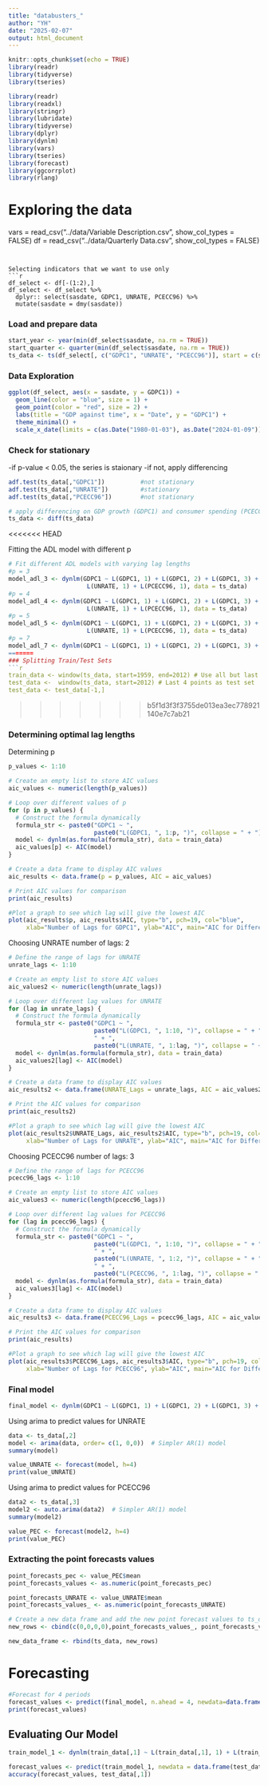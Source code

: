 ```yaml
---
title: "databusters_"
author: "YH"
date: "2025-02-07"
output: html_document
---
```


```r
knitr::opts_chunk$set(echo = TRUE)
library(readr)
library(tidyverse)
library(tseries)
```

```r
library(readr)
library(readxl)
library(stringr)
library(lubridate)
library(tidyverse)
library(dplyr)
library(dynlm)
library(vars)
library(tseries)
library(forecast)
library(ggcorrplot)
library(rlang)
```


# Exploring the data


vars = read_csv("../data/Variable Description.csv", show_col_types = FALSE)
df = read_csv("../data/Quarterly Data.csv", show_col_types = FALSE)
```


Selecting indicators that we want to use only
```r
df_select <- df[-(1:2),] 
df_select <- df_select %>% 
  dplyr:: select(sasdate, GDPC1, UNRATE, PCECC96) %>%
  mutate(sasdate = dmy(sasdate))

```


### Load and prepare data
```r
start_year <- year(min(df_select$sasdate, na.rm = TRUE)) 
start_quarter <- quarter(min(df_select$sasdate, na.rm = TRUE))
ts_data <- ts(df_select[, c("GDPC1", "UNRATE", "PCECC96")], start = c(start_year,start_quarter), frequency = 4)
```


### Data Exploration 
```r
ggplot(df_select, aes(x = sasdate, y = GDPC1)) +
  geom_line(color = "blue", size = 1) +
  geom_point(color = "red", size = 2) + 
  labs(title = "GDP against time", x = "Date", y = "GDPC1") +
  theme_minimal() + 
  scale_x_date(limits = c(as.Date("1980-01-03"), as.Date("2024-01-09"))) 

```




### Check for stationary 
-if p-value < 0.05, the series is staionary
-if not, apply differencing
```r
adf.test(ts_data[,"GDPC1"])          #not stationary
adf.test(ts_data[,"UNRATE"])         #stationary
adf.test(ts_data[,"PCECC96"])        #not stationary

# apply differencing on GDP growth (GDPC1) and consumer spending (PCECC96)
ts_data <- diff(ts_data)

```
<<<<<<< HEAD

Fitting the ADL model with different p 
```r
# Fit different ADL models with varying lag lengths
#p = 3
model_adl_3 <- dynlm(GDPC1 ~ L(GDPC1, 1) + L(GDPC1, 2) + L(GDPC1, 3) + 
                      L(UNRATE, 1) + L(PCECC96, 1), data = ts_data)
#p = 4
model_adl_4 <- dynlm(GDPC1 ~ L(GDPC1, 1) + L(GDPC1, 2) + L(GDPC1, 3) + L(GDPC1, 4) +
                      L(UNRATE, 1) + L(PCECC96, 1), data = ts_data)
#p = 5
model_adl_5 <- dynlm(GDPC1 ~ L(GDPC1, 1) + L(GDPC1, 2) + L(GDPC1, 3) + L(GDPC1, 4) + L(GDPC1, 5) +
                      L(UNRATE, 1) + L(PCECC96, 1), data = ts_data)
#p = 7
model_adl_7 <- dynlm(GDPC1 ~ L(GDPC1, 1) + L(GDPC1, 2) + L(GDPC1, 3) + L(GDPC1, 4) + L(GDPC1, 5) + L(GDPC1, 6) + L(GDPC1, 7) + L(UNRATE, 1) + L(PCECC96, 1), data = ts_data)
=======
### Splitting Train/Test Sets 
```r
train_data <- window(ts_data, start=1959, end=2012) # Use all but last 4 points for training
test_data <-  window(ts_data, start=2012) # Last 4 points as test set
test_data <- test_data[-1,]
```

>>>>>>> b5f1d3f3f3755de013ea3ec778921140e7c7ab21

### Determining optimal lag lengths
Determining p
```r
p_values <- 1:10

# Create an empty list to store AIC values
aic_values <- numeric(length(p_values))

# Loop over different values of p
for (p in p_values) {
  # Construct the formula dynamically
  formula_str <- paste0("GDPC1 ~ ", 
                        paste0("L(GDPC1, ", 1:p, ")", collapse = " + "))  
  model <- dynlm(as.formula(formula_str), data = train_data)
  aic_values[p] <- AIC(model)
}

# Create a data frame to display AIC values
aic_results <- data.frame(p = p_values, AIC = aic_values)

# Print AIC values for comparison
print(aic_results)

#Plot a graph to see which lag will give the lowest AIC
plot(aic_results$p, aic_results$AIC, type="b", pch=19, col="blue",
     xlab="Number of Lags for GDPC1", ylab="AIC", main="AIC for Different GDPC1 Lags")

```


Choosing UNRATE
number of lags: 2
```r
# Define the range of lags for UNRATE
unrate_lags <- 1:10  

# Create an empty list to store AIC values
aic_values2 <- numeric(length(unrate_lags))

# Loop over different lag values for UNRATE
for (lag in unrate_lags) {
  # Construct the formula dynamically
  formula_str <- paste0("GDPC1 ~ ", 
                        paste0("L(GDPC1, ", 1:10, ")", collapse = " + "),  # Fixed lags for GDPC1
                        " + ", 
                        paste0("L(UNRATE, ", 1:lag, ")", collapse = " + "))  # Varying lags for UNRATE
  model <- dynlm(as.formula(formula_str), data = train_data)
  aic_values2[lag] <- AIC(model)
}

# Create a data frame to display AIC values
aic_results2 <- data.frame(UNRATE_Lags = unrate_lags, AIC = aic_values2)

# Print the AIC values for comparison
print(aic_results2) 

#Plot a graph to see which lag will give the lowest AIC
plot(aic_results2$UNRATE_Lags, aic_results2$AIC, type="b", pch=19, col="blue",
     xlab="Number of Lags for UNRATE", ylab="AIC", main="AIC for Different UNRATE Lags")

```

Choosing PCECC96
number of lags: 3
```r
# Define the range of lags for PCECC96
pcecc96_lags <- 1:10  

# Create an empty list to store AIC values
aic_values3 <- numeric(length(pcecc96_lags))

# Loop over different lag values for PCECC96
for (lag in pcecc96_lags) {
  # Construct the formula dynamically
  formula_str <- paste0("GDPC1 ~ ", 
                        paste0("L(GDPC1, ", 1:10, ")", collapse = " + "),  # Fixed lags for GDPC1
                        " + ", 
                        paste0("L(UNRATE, ", 1:2, ")", collapse = " + "),  # Fixed lags for UNRATE
                        " + ", 
                        paste0("L(PCECC96, ", 1:lag, ")", collapse = " + "))  # Varying lags for PCECC96
  model <- dynlm(as.formula(formula_str), data = train_data)
  aic_values3[lag] <- AIC(model)
}

# Create a data frame to display AIC values
aic_results3 <- data.frame(PCECC96_Lags = pcecc96_lags, AIC = aic_values3)

# Print the AIC values for comparison
print(aic_results)

#Plot a graph to see which lag will give the lowest AIC
plot(aic_results3$PCECC96_Lags, aic_results3$AIC, type="b", pch=19, col="blue",
     xlab="Number of Lags for PCECC96", ylab="AIC", main="AIC for Different PCECC96 Lags")

```


### Final model
```r
final_model <- dynlm(GDPC1 ~ L(GDPC1, 1) + L(GDPC1, 2) + L(GDPC1, 3) + L(GDPC1, 4) + L(GDPC1, 5) + L(GDPC1, 6) + L(GDPC1, 7) + L(GDPC1, 8) +L(GDPC1, 9) +L(GDPC1, 10) + L(UNRATE, 1) + L(UNRATE, 2) + L(PCECC96, 1)+ L(PCECC96, 2)+ L(PCECC96, 3), data = train_data)
```


Using arima to predict values for UNRATE
```r
data <- ts_data[,2]
model <- arima(data, order= c(1, 0,0))  # Simpler AR(1) model
summary(model)

value_UNRATE <- forecast(model, h=4)
print(value_UNRATE)
```


Using arima to predict values for PCECC96
```r
data2 <- ts_data[,3]
model2 <- auto.arima(data2)  # Simpler AR(1) model
summary(model2)

value_PEC <- forecast(model2, h=4)
print(value_PEC)

```


### Extracting the point forecasts values
```r
point_forecasts_pec <- value_PEC$mean
point_forecasts_values <- as.numeric(point_forecasts_pec)

point_forecasts_UNRATE <- value_UNRATE$mean
point_forecasts_values_ <- as.numeric(point_forecasts_UNRATE) 

# Create a new data frame and add the new point forecast values to ts_data
new_rows <- cbind(c(0,0,0,0),point_forecasts_values_, point_forecasts_values)

new_data_frame <- rbind(ts_data, new_rows)
```


# Forecasting
```r
#Forecast for 4 periods
forecast_values <- predict(final_model, n.ahead = 4, newdata=data.frame(new_data_frame))
print(forecast_values)

```


## Evaluating Our Model 
```r
train_model_1 <- dynlm(train_data[,1] ~ L(train_data[,1], 1) + L(train_data[,1], 2) + L(train_data[,1], 3) + L(train_data[,1], 4) + L(train_data[,1], 5) + L(train_data[,1], 6) + L(train_data[,1], 7) + L(train_data[,1], 8) +L(train_data[,1], 9) +L(train_data[,1], 10) + L(train_data[,2], 1) + L(train_data[,2], 2) + L(train_data[,3], 1)+ L(train_data[,3], 2)+ L(train_data[,3], 3)+ L(train_data[,3], 4)+ L(train_data[,3], 5), data = train_data)
```

```r
forecast_values <- predict(train_model_1, newdata = data.frame(test_data))
accuracy(forecast_values, test_data[,1])
```
```r

```


